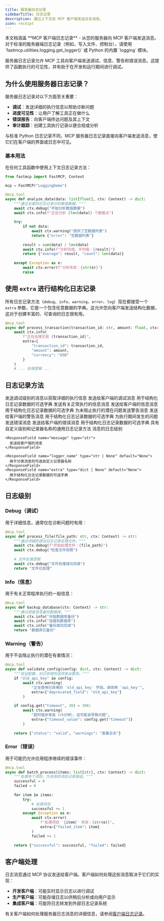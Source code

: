 ```yaml
---
title: 服务器日志记录
sidebarTitle: 日志记录
description: 通过上下文向 MCP 客户端发送日志消息。
icon: receipt
---
```



<Tip>
本文档涵盖 **MCP 客户端日志记录** - 从您的服务器向 MCP 客户端发送消息。对于标准的服务器端日志记录（例如，写入文件、控制台），请使用 `fastmcp.utilities.logging.get_logger()` 或 Python 的内置 `logging` 模块。
</Tip>

服务器日志记录允许 MCP 工具向客户端发送调试、信息、警告和错误消息。这提供了函数执行的可见性，并有助于在开发和运行期间进行调试。

## 为什么使用服务器日志记录？

服务器日志记录对以下方面至关重要：

- **调试**：发送详细的执行信息以帮助诊断问题
- **进度可见性**：让用户了解工具正在做什么
- **错误报告**：向客户端传达问题及其上下文
- **审计跟踪**：创建工具执行记录以便合规或分析

与标准 Python 日志记录不同，MCP 服务器日志记录直接向客户端发送消息，使它们在客户端的界面或日志中可见。

### 基本用法

在任何工具函数中使用上下文日志记录方法：

```python {8-9, 13, 17, 21}
from fastmcp import FastMCP, Context

mcp = FastMCP("LoggingDemo")

@mcp.tool
async def analyze_data(data: list[float], ctx: Context) -> dict:
    """通过全面的日志记录分析数值数据。"""
    await ctx.debug("开始分析数值数据")
    await ctx.info(f"正在分析 {len(data)} 个数据点")
    
    try:
        if not data:
            await ctx.warning("提供了空数据列表")
            return {"error": "空数据列表"}
        
        result = sum(data) / len(data)
        await ctx.info(f"分析完成，平均值：{result}")
        return {"average": result, "count": len(data)}
        
    except Exception as e:
        await ctx.error(f"分析失败：{str(e)}")
        raise
```

## 使用 `extra` 进行结构化日志记录

所有日志记录方法（`debug`、`info`、`warning`、`error`、`log`）现在都接受一个 `extra` 参数，它是一个包含任意数据的字典。这允许您向客户端发送结构化数据，这对于创建丰富的、可查询的日志很有用。

```python
@mcp.tool
async def process_transaction(transaction_id: str, amount: float, ctx: Context):
    await ctx.info(
        f"正在处理交易 {transaction_id}",
        extra={
            "transaction_id": transaction_id,
            "amount": amount,
            "currency": "USD"
        }
    )
    # ... 处理逻辑 ...
```

## 日志记录方法

<Card icon="code" title="上下文日志记录方法">
<ResponseField name="ctx.debug" type="异步方法">
  发送调试级别的消息以获取详细的执行信息
  
  <Expandable title="参数">
    <ResponseField name="message" type="str">
      发送给客户端的调试消息
    </ResponseField>
    <ResponseField name="extra" type="dict | None" default="None">
      用于结构化日志记录数据的可选字典
    </ResponseField>
  </Expandable>
</ResponseField>

<ResponseField name="ctx.info" type="异步方法">
  发送有关正常执行的信息消息
  
  <Expandable title="参数">
    <ResponseField name="message" type="str">
      发送给客户端的信息消息
    </ResponseField>
    <ResponseField name="extra" type="dict | None" default="None">
      用于结构化日志记录数据的可选字典
    </ResponseField>
  </Expandable>
</ResponseField>

<ResponseField name="ctx.warning" type="异步方法">
  为未阻止执行的潜在问题发送警告消息
  
  <Expandable title="参数">
    <ResponseField name="message" type="str">
      发送给客户端的警告消息
    </ResponseField>
    <ResponseField name="extra" type="dict | None" default="None">
      用于结构化日志记录数据的可选字典
    </ResponseField>
  </Expandable>
</ResponseField>

<ResponseField name="ctx.error" type="异步方法">
  为执行期间发生的问题发送错误消息
  
  <Expandable title="参数">
    <ResponseField name="message" type="str">
      发送给客户端的错误消息
    </ResponseField>
    <ResponseField name="extra" type="dict | None" default="None">
      用于结构化日志记录数据的可选字典
    </ResponseField>
  </Expandable>
</ResponseField>

<ResponseField name="ctx.log" type="异步方法">
  具有自定义级别和记录器名称的通用日志记录方法
  
  <Expandable title="参数">
    <ResponseField name="level" type="Literal['debug', 'info', 'warning', 'error']">
      消息的日志级别
    </ResponseField>
    
    <ResponseField name="message" type="str">
      发送给客户端的消息
    </ResponseField>
    
    <ResponseField name="logger_name" type="str | None" default="None">
      用于分类消息的可选自定义记录器名称
    </ResponseField>
    <ResponseField name="extra" type="dict | None" default="None">
      用于结构化日志记录数据的可选字典
    </ResponseField>
  </Expandable>
</ResponseField>
</Card>

## 日志级别

### Debug（调试）
用于详细信息，通常仅在诊断问题时有用：

```python 
@mcp.tool
async def process_file(file_path: str, ctx: Context) -> str:
    """通过详细的调试日志记录处理文件。"""
    await ctx.debug(f"开始处理文件：{file_path}")
    await ctx.debug("检查文件权限")
    
    # 文件处理逻辑
    await ctx.debug("文件处理成功完成")
    return "文件已处理"
```

### Info（信息）
用于有关正常程序执行的一般信息：

```python
@mcp.tool
async def backup_database(ctx: Context) -> str:
    """通过进度信息备份数据库。"""
    await ctx.info("开始数据库备份")
    await ctx.info("连接到数据库")
    await ctx.info("备份成功完成")
    return "数据库已备份"
```

### Warning（警告）
用于不会阻止执行的潜在有害情况：

```python
@mcp.tool
async def validate_config(config: dict, ctx: Context) -> dict:
    """验证配置，对已弃用的选项发出警告。"""
    if "old_api_key" in config:
        await ctx.warning(
            "正在使用已弃用的 'old_api_key' 字段。请改用 'api_key'",
            extra={"deprecated_field": "old_api_key"}
        )
    
    if config.get("timeout", 30) > 300:
        await ctx.warning(
            "超时值非常高（>5分钟），这可能会导致问题",
            extra={"timeout_value": config.get("timeout")}
        )
    
    return {"status": "valid", "warnings": "查看日志"}
```

### Error（错误）
用于可能仍允许应用程序继续的错误事件：

```python
@mcp.tool
async def batch_process(items: list[str], ctx: Context) -> dict:
    """处理多个项目，为失败的项目记录错误。"""
    successful = 0
    failed = 0
    
    for item in items:
        try:
            # 处理项目
            successful += 1
        except Exception as e:
            await ctx.error(
                f"处理项目 '{item}' 失败：{str(e)}",
                extra={"failed_item": item}
            )
            failed += 1
    
    return {"successful": successful, "failed": failed}
```


## 客户端处理

日志消息通过 MCP 协议发送给客户端。客户端如何处理这些消息取决于它们的实现：

- **开发客户端**：可能实时显示日志以进行调试
- **生产客户端**：可能存储日志以供稍后分析或向用户显示
- **集成客户端**：可能将日志转发到外部日志记录系统

有关客户端如何处理服务器日志消息的详细信息，请参阅[客户端日志记录](/zh/clients/logging)。
